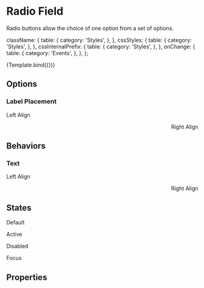 <!--- Radio.stories.mdx --->



<Meta
  title="Components/Inputs/Radio"
  component={Radio}
  decorators={[withDesign]}
/>

# Radio Field

Radio buttons allow the choice of one option from a set of options.


  className: {
    table: {
      category: 'Styles',
    },
  },
  cssStyles: {
    table: {
      category: 'Styles',
    },
  },
  cssInternalPrefix: {
    table: {
      category: 'Styles',
    },
  },
  onChange: {
    table: {
      category: 'Events',
    },
  },
};

<Canvas>
  <Story
    name="Radio"
    args={{
      label: 'Section',
    }}
    argTypes={argTypes}
    parameters={{
      design: {
        name: 'Figma Design',
        type: 'figma',
        url:
          'https://www.figma.com/file/TENnOP4K38G6r3vDL3emCP/AB---Style-Guide?node-id=496%3A17037',
      },
    }}
  >
    {Template.bind({})}
  </Story>
</Canvas>

## Options

### Label Placement

<Preview>
  <div>
    <Radio checked={false} label="Section" align="left" />
    <p>Left Align</p>
    <Radio checked={false} label="Section" align="right" className="hover" />
    <p>Right Align</p>
  </div>
</Preview>

## Behaviors

### Text

<Preview>
  <div>
    <Radio checked={false} label="Text Multiline" align="left" />
    <p>Left Align</p>
    <Radio
      checked={false}
      label="Text Multiline"
      align="right"
      className="hover"
    />
    <p>Right Align</p>
  </div>
</Preview>

## States

<Preview>
  <div>
    <Radio checked={false} label="Section" />
    <p>Default</p>
    <Radio checked={true} label="Section" />
    <p>Active</p>
    <Radio disabled={true} label="Section" />
    <p>Disabled</p>
    <Radio checked={false} label="Section" className="focus" />
    <p>Focus</p>
  </div>
</Preview>

## Properties

<ArgsTable of={Radio} />
